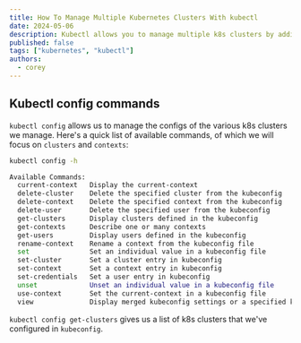 ```yaml
---
title: How To Manage Multiple Kubernetes Clusters With kubectl
date: 2024-05-06
description: Kubectl allows you to manage multiple k8s clusters by adding and switching config contexts
published: false
tags: ["kubernetes", "kubectl"]
authors:
  - corey
---
```



## Kubectl config commands
`kubectl config` allows us to manage the configs of the various k8s clusters we manage.
Here's a quick list of available commands, of which we will focus on `clusters` and `contexts`:
```bash title=" "
kubectl config -h

Available Commands:
  current-context   Display the current-context
  delete-cluster    Delete the specified cluster from the kubeconfig
  delete-context    Delete the specified context from the kubeconfig
  delete-user       Delete the specified user from the kubeconfig
  get-clusters      Display clusters defined in the kubeconfig
  get-contexts      Describe one or many contexts
  get-users         Display users defined in the kubeconfig
  rename-context    Rename a context from the kubeconfig file
  set               Set an individual value in a kubeconfig file
  set-cluster       Set a cluster entry in kubeconfig
  set-context       Set a context entry in kubeconfig
  set-credentials   Set a user entry in kubeconfig
  unset             Unset an individual value in a kubeconfig file
  use-context       Set the current-context in a kubeconfig file
  view              Display merged kubeconfig settings or a specified kubeconfig file
```

`kubectl config get-clusters` gives us a list of k8s clusters that we've configured in `kubeconfig`.

